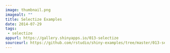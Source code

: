 ```yaml
---
image: thumbnail.png
imagealt: ""
title: Selectize Examples
date: 2014-07-29 
tags: 
 - selectize
appurl: https://gallery.shinyapps.io/013-selectize
sourceurl: https://github.com/rstudio/shiny-examples/tree/master/013-selectize
---
```

